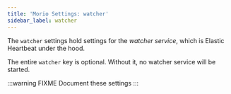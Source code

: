 ```yaml
---
title: 'Morio Settings: watcher'
sidebar_label: watcher
---
```


The `watcher` settings hold settings for the _watcher service_, which is Elastic Heartbeat under the hood.

The entire `watcher` key is <Label>optional</Label>. Without it, no watcher service will be started.

:::warning FIXME
Document these settings
:::
